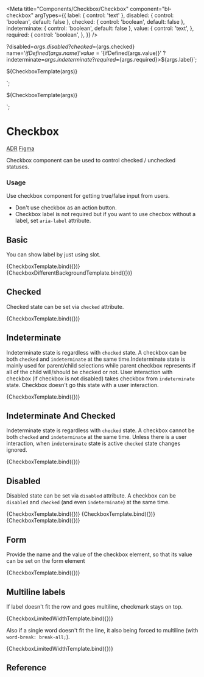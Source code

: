 
<Meta
  title="Components/Checkbox/Checkbox"
  component="bl-checkbox"
  argTypes={{
    label: {
      control: 'text'
    },
    disabled: {
      control: 'boolean',
      default: false
    },
    checked: {
      control: 'boolean',
      default: false
    },
    indeterminate: {
      control: 'boolean',
      default: false
    },
      value: {
      control: 'text',
    },
    required: {
      control: 'boolean',
    },
  }}
/>

  ?disabled=${args.disabled}
  ?checked=${args.checked}
  name='${ifDefined(args.name)}'
  value='${ifDefined(args.value)}'
  ?indeterminate=${args.indeterminate}
  ?required=${args.required}>${args.label}</bl-checkbox>`;

  ${CheckboxTemplate(args)}
</div>`;

  ${CheckboxTemplate(args)}
</div>`;

# Checkbox

<bl-badge icon="document">[ADR](https://github.com/Trendyol/baklava/issues/136)</bl-badge>
<bl-badge icon="puzzle">[Figma](https://www.figma.com/file/RrcLH0mWpIUy4vwuTlDeKN/Baklava-Design-Guide?node-id=118%3A4068)</bl-badge>

Checkbox component can be used to control checked / unchecked statuses.

### Usage

Use checkbox component for getting true/false input from users.

* Don't use checkbox as an action button.
* Checkbox label is not required but if you want to use checbox without a label, set `aria-label` attribute.

## Basic

You can show label by just using slot.

<Canvas isColumn>
  <Story name="Basic Usage" args={{ label: 'Label' }}>
    {CheckboxTemplate.bind({})}
  </Story>
  <Story name="Basic Usage with Different Background color" args={{ label: 'Label' }}>
    {CheckboxDifferentBackgroundTemplate.bind({})}
  </Story>
</Canvas>

## Checked

Checked state can be set via `checked` attribute.

<Canvas>
  <Story name="Checked" args={{ label: 'checkbox', checked: true }}>
    {CheckboxTemplate.bind({})}
  </Story>
</Canvas>

## Indeterminate

Indeterminate state is regardless with `checked` state. A checkbox can be both `checked` and `indeterminate` at the
same time.Indeterminate state is mainly used for parent/child selections while parent checkbox represents if all of
the child will/should be checked or not. User interaction with checkbox (if checkbox is not disabled) takes checkbox
from `indeterminate` state. Checkbox doesn't go this state with a user interaction.

<Canvas>
  <Story name="Indeterminate" args={{ label: 'checkbox', indeterminate: true }}>
    {CheckboxTemplate.bind({})}
  </Story>
</Canvas>

## Indeterminate And Checked

Indeterminate state is regardless with `checked` state. A checkbox cannot be both `checked` and `indeterminate` at the
same time. Unless there is a user interaction, when `indeterminate` state is active `checked` state changes ignored.

<Canvas>
  <Story name="Indeterminate And Checked" args={{ label: 'checkbox', indeterminate: true, checked: true }}>
    {CheckboxTemplate.bind({})}
  </Story>
</Canvas>

## Disabled

Disabled state can be set via `disabled` attribute. A checkbox can be `disabled` and `checked` (and even `indeterminate`) at the same time.

<Canvas>
  <Story name="Disabled" args={{ label: 'Disabled', disabled: true }}>
    {CheckboxTemplate.bind({})}
  </Story>
  <Story name="Disabled and Checked" args={{ label: 'Disabled and Checked', disabled: true, checked: true }}>
    {CheckboxTemplate.bind({})}
  </Story>
  <Story name="Disabled, Checked and Indeterminate" args={{ label: 'Disabled, Checked and Indeterminate', disabled: true, checked: true, indeterminate: true }}>
    {CheckboxTemplate.bind({})}
  </Story>
</Canvas>

## Form

Provide the name and the value of the checkbox element, so that its value can be set on the form element

<Canvas>
  <Story name="Form Usage" args={{ label: 'Terms and conditions',value:'1',required:true,name:"accept_term" }}>
    {CheckboxTemplate.bind({})}
  </Story>
</Canvas>

## Multiline labels

If label doesn't fit the row and goes multiline, checkmark stays on top.

<Canvas>
  <Story name="Multiline label" args={{ label: "Very long label that doesn't fit single line" }}>
    {CheckboxLimitedWidthTemplate.bind({})}
  </Story>
</Canvas>

Also if a single word doesn't fit the line, it also being forced to multiline (with `word-break: break-all;`).

<Canvas>
  <Story name="A very long word" args={{ label: "Some/Very&LongSingleWord" }}>
    {CheckboxLimitedWidthTemplate.bind({})}
  </Story>
</Canvas>


## Reference

<ArgsTable of="bl-checkbox" />
